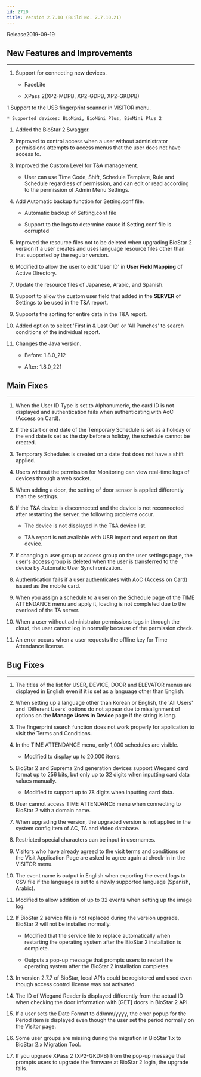 ```yaml
---
id: 2710
title: Version 2.7.10 (Build No. 2.7.10.21)
---
```


Release<Separator/>2019-09-19

## New Features and Improvements

---

1. Support for connecting new devices.

    * FaceLite

    * XPass 2(XP2-MDPB, XP2-GDPB, XP2-GKDPB)

1.Support to the USB fingerprint scanner in VISITOR menu.

    * Supported devices: BioMini, BioMini Plus, BioMini Plus 2

1. Added the BioStar 2 Swagger.

1. Improved to control access when a user without administrator permissions attempts to access menus that the user does not have access to.

1. Improved the Custom Level for T&A management.

    * User can use Time Code, Shift, Schedule Template, Rule and Schedule regardless of permission, and can edit or read according to the permission of Admin Menu Settings.

1. Add Automatic backup function for Setting.conf file.

    * Automatic backup of Setting.conf file

    * Support to the logs to determine cause if Setting.conf file is corrupted

1. Improved the resource files not to be deleted when upgrading BioStar 2 version if a user creates and uses language resource files other than that supported by the regular version.

1. Modified to allow the user to edit 'User ID' in **User Field Mapping** of Active Directory.

1. Update the resource files of Japanese, Arabic, and Spanish.

1. Support to allow the custom user field that added in the **SERVER** of Settings to be used in the T&A report.

1. Supports the sorting for entire data in the T&A report.

1. Added option to select 'First in & Last Out' or 'All Punches' to search conditions of the individual report.

1. Changes the Java version.

    * Before: 1.8.0_212

    * After: 1.8.0_221

## Main Fixes

---

1. When the User ID Type is set to Alphanumeric, the card ID is not displayed and authentication fails when authenticating with AoC (Access on Card).

1. If the start or end date of the Temporary Schedule is set as a holiday or the end date is set as the day before a holiday, the schedule cannot be created.

1. Temporary Schedules is created on a date that does not have a shift applied.

1. Users without the permission for Monitoring can view real-time logs of devices through a web socket.

1. When adding a door, the setting of door sensor is applied differently than the settings.

1. If the T&A device is disconnected and the device is not reconnected after restarting the server, the following problems occur.

    * The device is not displayed in the T&A device list.

    * T&A report is not available with USB import and export on that device.

1. If changing a user group or access group on the user settings page, the user's access group is deleted when the user is transferred to the device by Automatic User Synchronization.

1. Authentication fails if a user authenticates with AoC (Access on Card) issued as the mobile card.

1. When you assign a schedule to a user on the Schedule page of the TIME ATTENDANCE menu and apply it, loading is not completed due to the overload of the TA server.

1. When a user without administrator permissions logs in through the cloud, the user cannot log in normally because of the permission check.

1. An error occurs when a user requests the offline key for Time Attendance license.

## Bug Fixes

---

1. The titles of the list for USER, DEVICE, DOOR and ELEVATOR menus are displayed in English even if it is set as a language other than English.

1. When setting up a language other than Korean or English, the 'All Users' and 'Different Users' options do not appear due to misalignment of options on the **Manage Users in Device** page if the string is long.

1. The fingerprint search function does not work properly for application to visit the Terms and Conditions.

1. In the TIME ATTENDANCE menu, only 1,000 schedules are visible.

    * Modified to display up to 20,000 items.

1. BioStar 2 and Suprema 2nd generation devices support Wiegand card format up to 256 bits, but only up to 32 digits when inputting card data values manually.

    * Modified to support up to 78 digits when inputting card data.

1. User cannot access TIME ATTENDANCE menu when connecting to BioStar 2 with a domain name.

1. When upgrading the version, the upgraded version is not applied in the system config item of AC, TA and Video database.

1. Restricted special characters can be input in usernames.

1. Visitors who have already agreed to the visit terms and conditions on the Visit Application Page are asked to agree again at check-in in the VISITOR menu.

1. The event name is output in English when exporting the event logs to CSV file if the language is set to a newly supported language (Spanish, Arabic).

1. Modified to allow addition of up to 32 events when setting up the image log.

1. If BioStar 2 service file is not replaced during the version upgrade, BioStar 2 will not be installed normally.

    * Modified that the service file to replace automatically when restarting the operating system after the BioStar 2 installation is complete.

    * Outputs a pop-up message that prompts users to restart the operating system after the BioStar 2 installation completes.

1. In version 2.7.7 of BioStar, local APIs could be registered and used even though access control license was not activated.

1. The ID of Wiegand Reader is displayed differently from the actual ID when checking the door information with [GET] doors in BioStar 2 API.

1. If a user sets the Date Format to dd/mm/yyyy, the error popup for the Period item is displayed even though the user set the period normally on the Visitor page.

1. Some user groups are missing during the migration in BioStar 1.x to BioStar 2.x Migration Tool.

1. If you upgrade XPass 2 (XP2-GKDPB) from the pop-up message that prompts users to upgrade the firmware at BioStar 2 login, the upgrade fails.
